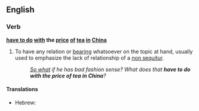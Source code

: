 ==English==

===Verb===
'''[[have to do]] [[with]] the [[price]] [[of]] [[tea]] [[in]] [[China]]'''

#{{idiom}} To have any relation or [[bearing]] whatsoever on the topic at hand, usually used to emphasize the lack of relationship of a [[non sequitur]].
#:''[[so what|So what]] if he has bad fashion sense?  What does that '''have to do with the price of tea in China'''?''

====Translations====

{{trans-top}}
* Hebrew: {{t|he|מה ענין שמיטה אצל הר סיני}}
{{trans-mid}}
{{trans-bottom}}